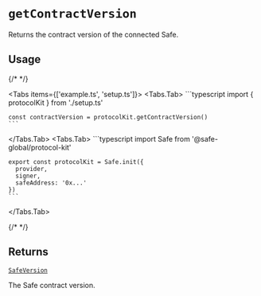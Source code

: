 
# `getContractVersion`

Returns the contract version of the connected Safe.

## Usage

{/* <!-- vale off --> */}

<Tabs items={['example.ts', 'setup.ts']}>
  <Tabs.Tab>
    ```typescript
    import { protocolKit } from './setup.ts'

    const contractVersion = protocolKit.getContractVersion()
    ```
  </Tabs.Tab>
  <Tabs.Tab>
    ```typescript
    import Safe from '@safe-global/protocol-kit'

    export const protocolKit = Safe.init({
      provider,
      signer,
      safeAddress: '0x...'
    })
    ```
  </Tabs.Tab>
</Tabs>

{/* <!-- vale on --> */}

## Returns

[`SafeVersion`](https://github.com/safe-global/safe-core-sdk/blob/main/packages/types-kit/src/types.ts#L3)

The Safe contract version.
